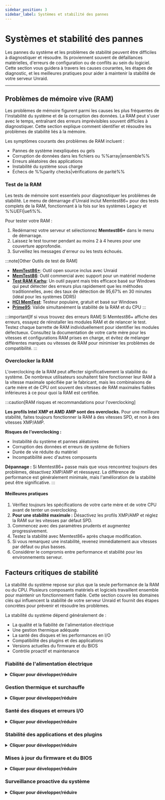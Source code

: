 ```yaml
---
sidebar_position: 3
sidebar_label: Systèmes et stabilité des pannes
---
```



# Systèmes et stabilité des pannes

Les pannes du système et les problèmes de stabilité peuvent être difficiles à diagnostiquer et résoudre. Ils proviennent souvent de défaillances matérielles, d'erreurs de configuration ou de conflits au sein du logiciel. Cette section vous guidera à travers les causes courantes, les étapes de diagnostic, et les meilleures pratiques pour aider à maintenir la stabilité de votre serveur Unraid.

---

## Problèmes de mémoire vive (RAM)

Les problèmes de mémoire figurent parmi les causes les plus fréquentes de l'instabilité du système et de la corruption des données. La RAM peut s'user avec le temps, entraînant des erreurs imprévisibles souvent difficiles à diagnostiquer. Cette section explique comment identifier et résoudre les problèmes de stabilité liés à la mémoire.

Les symptômes courants des problèmes de RAM incluent :

- Pannes de système inexpliquées ou gels
- Corruption de données dans les fichiers ou %%array|ensemble%%
- Erreurs aléatoires des applications
- Instabilité du système sous charge
- Échecs de %%parity checks|vérifications de parité%%

### Test de la RAM

Les tests de mémoire sont essentiels pour diagnostiquer les problèmes de stabilité. Le menu de démarrage d'Unraid inclut Memtest86+ pour des tests complets de la RAM, fonctionnant à la fois sur les systèmes Legacy et %%UEFI|uefi%%.

Pour tester votre RAM :

1. Redémarrez votre serveur et sélectionnez **Memtest86+** dans le menu de démarrage.
2. Laissez le test tourner pendant au moins 2 à 4 heures pour une couverture approfondie.
3. Surveillez les messages d'erreur ou les tests échoués.

:::note[Other Outils de test de RAM]

- [**MemTest86+**](https://www.memtest.org/): Outil open source inclus avec Unraid
- [**MemTest86**](https://www.memtest86.com/): Outil commercial avec support pour un matériel moderne
- [**Test RAM Karhu**](https://www.karhusoftware.com/): Un outil payant mais très efficace basé sur Windows qui peut détecter des erreurs plus rapidement que les méthodes traditionnelles, avec des taux de détection de 95,67% en 30 minutes (idéal pour les systèmes DDR5)
- [**HCI MemTest**](https://hcidesign.com/memtest/): Testeur populaire, gratuit et basé sur Windows
- [**Prime95**](https://prime95.net/): Valide simultanément la stabilité de la RAM et du CPU
  :::

:::important[If si vous trouvez des erreurs RAM]
Si Memtest86+ affiche des erreurs, essayez de réinstaller les modules RAM et de relancer le test. Testez chaque barrette de RAM individuellement pour identifier les modules défectueux. Consultez la documentation de votre carte mère pour les vitesses et configurations RAM prises en charge, et évitez de mélanger différentes marques ou vitesses de RAM pour minimiser les problèmes de compatibilité.
:::

### Overclocker la RAM

L'overclocking de la RAM peut affecter significativement la stabilité du système. De nombreux utilisateurs souhaitent faire fonctionner leur RAM à la vitesse maximale spécifiée par le fabricant, mais les combinaisons de carte mère et de CPU ont souvent des vitesses de RAM maximales fiables inférieures à ce pour quoi la RAM est certifiée.

:::caution[RAM risques et recommandations pour l'overclocking]

**Les profils Intel XMP et AMD AMP sont des overclocks.** Pour une meilleure stabilité, faites toujours fonctionner la RAM à des vitesses SPD, et non à des vitesses XMP/AMP.

**Risques de l'overclocking :**

- Instabilité du système et pannes aléatoires
- Corruption des données et erreurs de système de fichiers
- Durée de vie réduite du matériel
- Incompatibilité avec d'autres composants

**Dépannage :** Si Memtest86+ passe mais que vous rencontrez toujours des problèmes, désactivez XMP/AMP et réessayez. La différence de performance est généralement minimale, mais l'amélioration de la stabilité peut être significative.
:::

<h4>Meilleures pratiques</h4>

1. Vérifiez toujours les spécifications de votre carte mère et de votre CPU avant de tenter un overclocking.
2. **Pour une stabilité maximale :** Désactivez les profils XMP/AMP et réglez la RAM sur les vitesses par défaut SPD.
3. Commencez avec des paramètres prudents et augmentez progressivement.
4. Testez la stabilité avec Memtest86+ après chaque modification.
5. Si vous remarquez une instabilité, revenez immédiatement aux vitesses par défaut ou plus basses.
6. Considérer le compromis entre performance et stabilité pour les environnements serveur.

## Facteurs critiques de stabilité

La stabilité du système repose sur plus que la seule performance de la RAM ou du CPU. Plusieurs composants matériels et logiciels travaillent ensemble pour maintenir un fonctionnement fiable. Cette section couvre les domaines clés qui influencent la stabilité de votre serveur Unraid et fournit des étapes concrètes pour prévenir et résoudre les problèmes.

La stabilité du système dépend généralement de :

- La qualité et la fiabilité de l'alimentation électrique
- Une gestion thermique adéquate
- La santé des disques et les performances en I/O
- Compatibilité des plugins et des applications
- Versions actuelles du firmware et du BIOS
- Contrôle proactif et maintenance

### Fiabilité de l'alimentation électrique

<details>
  <summary><strong>Cliquer pour développer/réduire</strong></summary>

  Une alimentation électrique stable et suffisante est cruciale pour le fonctionnement ininterrompu du serveur. Les problèmes d'alimentation sont souvent négligés mais peuvent causer les problèmes de stabilité les plus frustrants.

  Les problèmes courants liés à l'alimentation incluent :

  - Pannes de système aléatoires ou gels
  - Corruption de données lors des écritures
  - Arrêts soudains sans avertissement
  - Pannes de composants matériels
  - Performance incohérente

  <h4>Prévention et maintenance</h4>

  L'entretien proactif de l'alimentation électrique prévient les problèmes de stabilité les plus courants. Des vérifications régulières et une sélection appropriée des composants peuvent éviter des temps d'arrêt coûteux et des pertes de données.

  1. Utilisez toujours une alimentation de haute qualité avec une capacité adéquate pour votre matériel.
  2. **Critique :** Assurez-vous que votre alimentation peut supporter un démarrage simultané de TOUS les périphériques de stockage attachés. Le courant nominal du rail 12V doit tenir compte du courant de démarrage de tous les disques à la fois, et non de manière échelonnée.
  3. Évitez les répartiteurs d'alimentation autant que possible. Ils peuvent provoquer des chutes de tension et de l'instabilité, surtout lors d'événements à haut courant comme le démarrage des disques.
  4. Envisagez des alimentations redondantes pour les systèmes d'entreprise et multi-baies.
  5. Assurez-vous que chaque unité d'alimentation est correctement insérée et connectée.
  6. Surveillez les indicateurs de santé de l'alimentation (comme les LEDs AC OK) si disponibles.
  7. Remplacez immédiatement les unités défaillantes pour éviter les temps d'arrêt.
  8. Vérifiez régulièrement que tous les câbles d'alimentation sont sécurisés.
  9. Vérifiez que les circuits ne sont pas surchargés.
</details>

### Gestion thermique et surchauffe

<details>
  <summary><strong>Cliquer pour développer/réduire</strong></summary>

  La surchauffe est l'une des principales causes de défaillance matérielle et de comportement erratique du serveur. Les problèmes thermiques peuvent amener les composants à réduire leur performance ou à tomber en panne complètement.

  Les signes de problèmes thermiques incluent :

  - Accélération ou diminution des performances du système
  - Pannes aléatoires sous forte charge
  - Bruit anormal des ventilateurs ou comportement inhabituel de refroidissement
  - Pannes de composants matériels
  - Comportement système incohérent

  <h4>Solutions de refroidissement et meilleures pratiques</h4>

  Un refroidissement approprié est essentiel pour maintenir la stabilité du système et prévenir le throttling thermique. Ces pratiques aident à s'assurer que votre serveur fonctionne dans des plages de température sûres.

  1. Assurez-vous que votre serveur est placé dans un endroit bien ventilé.
  2. Maintenez des températures ambiantes contrôlées (idéalement 18-24°C/64-75°F).
  3. Utilisez des solutions de refroidissement adéquates (ventilateurs de haute qualité, climatisation montée en baie).
  4. Surveillez les températures du système à l'aide de capteurs matériels.
  5. Nettoyez régulièrement la poussière et les débris des composants de refroidissement.
  6. Évitez de placer les serveurs dans des espaces confinés ou mal ventilés.
  7. Envisagez un refroidissement supplémentaire pour les systèmes haute performance.

  Surveiller les températures de manière proactive aide à identifier les problèmes de refroidissement avant qu'ils ne causent une instabilité du système. Utilisez les capteurs de température intégrés d'Unraid ou des outils de suivi matériel compatibles avec votre système.
</details>

### Santé des disques et erreurs I/O

<details>
  <summary><strong>Cliquer pour développer/réduire</strong></summary>

  Les erreurs de disque, qu'elles soient dues à des disques vieillissants ou à des défaillances soudaines, peuvent perturber la stabilité du système et compromettre les données. Les problèmes d'E/S se manifestent souvent par des problèmes de performance avant de causer des pannes complètes.

  Les symptômes des problèmes de disque incluent :

  - Charge serveur élevée ou performances lentes
  - Échecs de %%parity checks|vérifications de parité%%
  - Corruption des données ou erreurs de lecture/écriture
  - Activité ou bruit inhabituel du disque
  - Gel du système pendant les opérations sur disque

  <h4>Maintenance préventive</h4>

  Un entretien régulier aide à détecter les problèmes de disque avant qu'ils ne causent des pertes de données ou une instabilité du système. Ces mesures proactives peuvent considérablement prolonger la durée de vie des disques et maintenir les performances.

  1. Surveillez régulièrement les données %%SMART|smart%% du disque à l'aide des [outils de santé du disque](../../system-administration/monitor-performance/smart-reports-and-disk-health.mdx) intégrés d'Unraid.
  2. Run periodic [%%parity checks|parity-check%%s](../../using-unraid-to/manage-storage/array-configuration.mdx#parity--read-checks) to ensure data integrity.
  3. Surveillez les températures et les métriques de performance des disques.
  4. Veillez à bien ventiler et refroidir les disques.

  <h4>Lorsque des problèmes surviennent</h4>

  Une réponse rapide aux problèmes de disque peut prévenir les pertes de données et minimiser les temps d'arrêt. Suivez ces étapes de manière systématique pour identifier et résoudre les problèmes.

  1. Remplacez rapidement les disques défaillants pour éviter les pertes de données.
  2. Examinez l'état du câblage, de l'alimentation électrique et du contrôleur de disque.
  3. Vérifiez l'absence de connexions lâches ou de câbles endommagés.
  4. Envisagez d'exécuter des tests %%SMART|smart%% étendus pour les disques suspects.
  5. Surveillez les journaux système pour détecter les schémas d'erreurs I/O.
</details>

### Stabilité des applications et des plugins

<details>
  <summary><strong>Cliquer pour développer/réduire</strong></summary>

  La flexibilité d'Unraid provient de son support pour les plugins et les conteneurs Docker. Cependant, les plugins tiers peuvent introduire de l'instabilité, surtout s'ils sont obsolètes ou incompatibles avec votre version actuelle d'Unraid.

  Lors du dépannage...

  - Utilisez le [Mode sans échec](../../using-unraid-to/customize-your-experience/plugins.mdx#troubleshooting-with-safe-mode) pour désactiver temporairement les plugins et identifier la source des problèmes.
  - Privilégiez les conteneurs Docker aux plugins pour des fonctionnalités supplémentaires, car les conteneurs offrent une meilleure isolation du système d'exploitation de base et sont moins susceptibles de causer des problèmes à l'échelle du système.
  - Mettez à jour ou supprimez régulièrement les plugins inutilisés ou non pris en charge pour maintenir la stabilité.
</details>

### Mises à jour du firmware et du BIOS

<details>
  <summary><strong>Cliquer pour développer/réduire</strong></summary>

  Un firmware ou un BIOS obsolète peut entraîner une instabilité, des vulnérabilités de sécurité et des problèmes de compatibilité matérielle. Des mises à jour régulières sont essentielles pour maintenir la stabilité et la sécurité du système.

  - Planifiez des vérifications régulières des mises à jour de firmware et BIOS pour votre carte mère et pour les composants critiques.
  - Sauvegardez toujours votre configuration avant de procéder à une mise à jour, et si possible, testez les mises à jour dans un environnement contrôlé.
  - Documentez votre processus de mise à jour et examinez-le de temps en temps pour vous assurer de suivre les meilleures pratiques.

  Maintenir votre firmware système à jour aide à éviter des pannes inattendues et à débloquer de nouvelles fonctionnalités matérielles.

  :::tip[Recommandations]

  - Utilisez les outils du fabricant pour des mises à jour sans risque, tels que [ASUS Armoury Crate](https://www.asus.com/supportonly/armoury%20crate/helpdesk_download/), [Gigabyte @BIOS](https://www.gigabyte.com/Support/Consumer/Download), ou [MSI Center](https://www.msi.com/Landing/MSI-Center).
  - Vérifiez les paramètres du BIOS de votre carte mère pour les options de mise à jour automatique si disponibles.
    :::
</details>

### Surveillance proactive du système

<details>
  <summary><strong>Cliquer pour développer/réduire</strong></summary>

  Une surveillance cohérente est essentielle pour la détection précoce des problèmes.

  - Activez la [journlaisation persistante](../../troubleshooting/diagnostics/capture-diagnostics-and-logs.mdx) dans Unraid pour conserver les journaux lors des redémarrages.
  - Utilisez des outils de surveillance du système pour suivre les températures, les tensions et l'état des disques. Configurez des alertes pour les seuils critiques afin d'agir avant que des problèmes mineurs ne s'aggravent.
  - Réviser régulièrement les journaux système vous permet de repérer les motifs et de traiter les causes sous-jacentes avant qu'elles ne conduisent à des interruptions de service.
</details>
